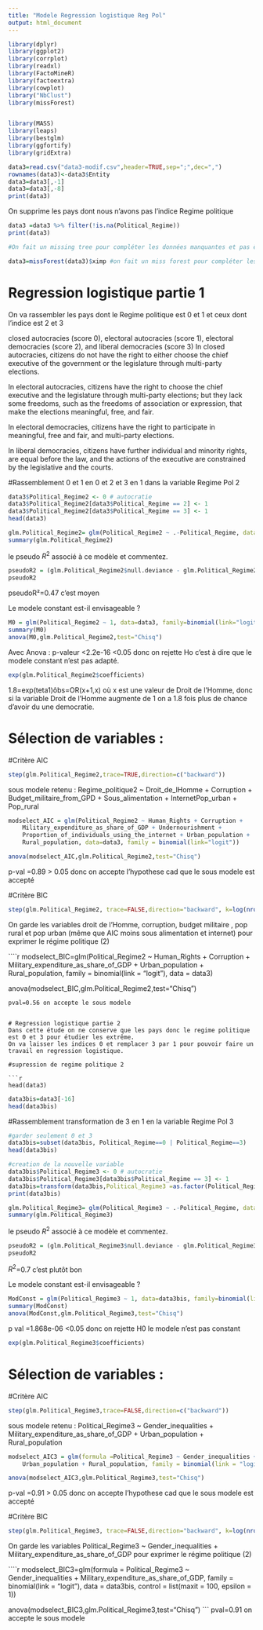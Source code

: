 ```yaml
---
title: "Modele Regression logistique Reg Pol"
output: html_document
---
```



```r
library(dplyr)
library(ggplot2)
library(corrplot)
library(readxl)
library(FactoMineR)
library(factoextra)
library(cowplot)
library("NbClust")
library(missForest)


library(MASS)
library(leaps)
library(bestglm)
library(ggfortify)
library(gridExtra)
```



```r
data3=read.csv("data3-modif.csv",header=TRUE,sep=";",dec=",")
rownames(data3)<-data3$Entity
data3=data3[,-1]
data3=data3[,-8]
print(data3)
```

On supprime les pays dont nous n'avons pas l'indice Regime politique


```r
data3 =data3 %>% filter(!is.na(Political_Regime))
print(data3)
``` 



```r
#On fait un missing tree pour compléter les données manquantes et pas être embétés ensuite

data3=missForest(data3)$ximp #on fait un miss forest pour compléter les données manquantes et ne pas avoir de problèmes de NA dans la suite de l'analyse.
```





# Regression logistique partie 1
On va rassembler les pays dont le Regime politique est 0 et 1 et ceux dont l'indice est 2 et 3


closed autocracies (score 0), electoral autocracies (score 1), electoral democracies (score 2), and liberal democracies (score 3)
In closed autocracies, citizens do not have the right to either choose the chief executive of the government or the legislature through multi-party elections.

In electoral autocracies, citizens have the right to choose the chief executive and the legislature through multi-party elections; but they lack some freedoms, such as the freedoms of association or expression, that make the elections meaningful, free, and fair.

In electoral democracies, citizens have the right to participate in meaningful, free and fair, and multi-party elections.

In liberal democracies, citizens have further individual and minority rights, are equal before the law, and the actions of the executive are constrained by the legislative and the courts.

#Rassemblement 0 et 1 en 0 et 2 et 3 en 1 dans la variable Regime Pol 2
```r
data3$Political_Regime2 <- 0 # autocratie
data3$Political_Regime2[data3$Political_Regime == 2] <- 1
data3$Political_Regime2[data3$Political_Regime == 3] <- 1
head(data3)
``` 


```r
glm.Political_Regime2= glm(Political_Regime2 ~ .-Political_Regime, data=data3, family=binomial(link="logit"))
summary(glm.Political_Regime2)
```

le pseudo $R^2$ associé à ce modèle et commentez.

```r
pseudoR2 = (glm.Political_Regime2$null.deviance - glm.Political_Regime2$deviance)/glm.Political_Regime2$null.deviance
pseudoR2
```

pseudoR²=0.47 c'est moyen

Le modele constant est-il envisageable ?

```r
M0 = glm(Political_Regime2 ~ 1, data=data3, family=binomial(link="logit"))
summary(M0)
anova(M0,glm.Political_Regime2,test="Chisq")
```
Avec Anova : p-valeur <2.2e-16 <0.05 donc on rejette Ho c'est à dire que le modele constant n'est pas adapté.


```r
exp(glm.Political_Regime2$coefficients)
```
1.8=exp(teta1)ôbs=OR(x+1,x)
où x est une valeur de Droit de l'Homme, donc si la variable Droit de l'Homme augmente de 1 on a 1.8 fois plus de chance d'avoir du une democratie.



# Sélection de variables :
#Critère AIC
```r
step(glm.Political_Regime2,trace=TRUE,direction=c("backward"))

```
sous modele retenu :
Regime_politique2 ~ Droit_de_lHomme + Corruption + Budget_militaire_from_GPD + Sous_alimentation + InternetPop_urban + Pop_rural

```r
modselect_AIC = glm(Political_Regime2 ~ Human_Rights + Corruption + 
    Military_expenditure_as_share_of_GDP + Undernourishment + 
    Proportion_of_individuals_using_the_internet + Urban_population + 
    Rural_population, data=data3, family = binomial(link="logit"))
```

```r
anova(modselect_AIC,glm.Political_Regime2,test="Chisq")
``` 
p-val =0.89 > 0.05 donc on accepte l'hypothese cad que le sous modele est accepté

#Critère BIC
```r
step(glm.Political_Regime2, trace=FALSE,direction="backward", k=log(nrow(data3)))

```

On garde les variables droit de l'Homme, corruption, budget militaire , pop rural et pop urban (même que AIC moins sous alimentation et internet) pour exprimer le régime politique (2)

````r
modselect_BIC=glm(Political_Regime2 ~ Human_Rights + Corruption + 
    Military_expenditure_as_share_of_GDP + Urban_population + 
    Rural_population, family = binomial(link = "logit"),  data = data3)


anova(modselect_BIC,glm.Political_Regime2,test="Chisq")
```
pval=0.56 on accepte le sous modele


# Regression logistique partie 2
Dans cette étude on ne conserve que les pays donc le regime politique est 0 et 3 pour étudier les extrême.
On va laisser les indices 0 et remplacer 3 par 1 pour pouvoir faire un travail en regression logistique.

#supression de regime politique 2 

```r
head(data3)

```

```r
data3bis=data3[-16]
head(data3bis)
```

#Rassemblement transformation de 3 en 1 en la variable Regime Pol 3
```r
#garder seulement 0 et 3
data3bis=subset(data3bis, Political_Regime==0 | Political_Regime==3)
head(data3bis)
```

```r
#creation de la nouvelle variable
data3bis$Political_Regime3 <- 0 # autocratie
data3bis$Political_Regime3[data3bis$Political_Regime == 3] <- 1
data3bis=transform(data3bis,Political_Regime3 =as.factor(Political_Regime3))
print(data3bis)
```


```r
glm.Political_Regime3= glm(Political_Regime3 ~ .-Political_Regime, data=data3bis, family=binomial(link="logit"),control=list(maxit=100,epsilon=1))
summary(glm.Political_Regime3)
```

le pseudo $R^2$ associé à ce modèle et commentez.

```r
pseudoR2 = (glm.Political_Regime3$null.deviance - glm.Political_Regime3$deviance)/glm.Political_Regime3$null.deviance
pseudoR2
```
$R^2$=0.7 c'est plutôt bon

Le modele constant est-il envisageable ?

```r
ModConst = glm(Political_Regime3 ~ 1, data=data3bis, family=binomial(link="logit"))
summary(ModConst)
anova(ModConst,glm.Political_Regime3,test="Chisq")
```
p val =1.868e-06 <0.05 donc on rejette H0 le modele n'est pas constant

```r
exp(glm.Political_Regime3$coefficients)
```

# Sélection de variables :
#Critère AIC
```r
step(glm.Political_Regime3,trace=FALSE,direction=c("backward"))

```
sous modele retenu :
Political_Regime3 ~ Gender_inequalities + Military_expenditure_as_share_of_GDP + 
    Urban_population + Rural_population
```r
modselect_AIC3 = glm(formula =Political_Regime3 ~ Gender_inequalities + Military_expenditure_as_share_of_GDP + 
    Urban_population + Rural_population, family = binomial(link = "logit"), data = data3bis, control = list(maxit = 100, epsilon = 1))
```

```r
anova(modselect_AIC3,glm.Political_Regime3,test="Chisq")
``` 
p-val =0.91 > 0.05 donc on accepte l'hypothese cad que le sous modele est accepté

#Critère BIC
```r
step(glm.Political_Regime3, trace=FALSE,direction="backward", k=log(nrow(data3bis)))

```

On garde les variables Political_Regime3 ~ Gender_inequalities + Military_expenditure_as_share_of_GDP pour exprimer le régime politique (2)

````r
modselect_BIC3=glm(formula = Political_Regime3 ~ Gender_inequalities + Military_expenditure_as_share_of_GDP, family = binomial(link = "logit"), data = data3bis, control = list(maxit = 100, epsilon = 1))


anova(modselect_BIC3,glm.Political_Regime3,test="Chisq")
```
pval=0.91 on accepte le sous modele

